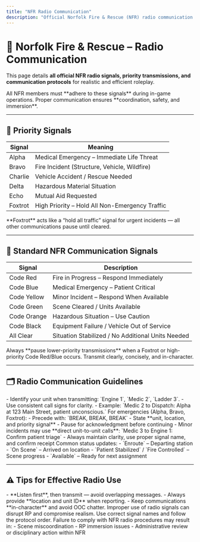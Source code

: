 ```yaml
---
title: "NFR Radio Communication"
description: "Official Norfolk Fire & Rescue (NFR) radio communication signals and procedures."
---
```


# 📡 Norfolk Fire & Rescue – Radio Communication

This page details **all official NFR radio signals, priority transmissions, and communication protocols** for realistic and efficient roleplay.

<Check>
All NFR members must **adhere to these signals** during in-game operations.  
Proper communication ensures **coordination, safety, and immersion**.
</Check>

---

## 🔹 Priority Signals

| Signal | Meaning                                    |
| ------ | ------------------------------------------ |
| Alpha  | Medical Emergency – Immediate Life Threat |
| Bravo  | Fire Incident (Structure, Vehicle, Wildfire) |
| Charlie| Vehicle Accident / Rescue Needed          |
| Delta  | Hazardous Material Situation               |
| Echo   | Mutual Aid Requested                        |
| Foxtrot| High Priority – Hold All Non-Emergency Traffic |

<Info>
**Foxtrot** acts like a “hold all traffic” signal for urgent incidents — all other communications pause until cleared.
</Info>

---

## 📝 Standard NFR Communication Signals

| Signal | Description                                  |
| ------ | -------------------------------------------- |
| Code Red    | Fire in Progress – Respond Immediately      |
| Code Blue   | Medical Emergency – Patient Critical        |
| Code Yellow | Minor Incident – Respond When Available     |
| Code Green  | Scene Cleared / Units Available             |
| Code Orange | Hazardous Situation – Use Caution           |
| Code Black  | Equipment Failure / Vehicle Out of Service  |
| All Clear   | Situation Stabilized / No Additional Units Needed |

<Warning>
Always **pause lower-priority transmissions** when a Foxtrot or high-priority Code Red/Blue occurs.  
Transmit clearly, concisely, and in-character.
</Warning>

---

## 🗂️ Radio Communication Guidelines

<AccordionGroup>
  <Accordion title="Unit Identification & Call Signs" icon="mic">
    <Check>
    - Identify your unit when transmitting: `Engine 1`, `Medic 2`, `Ladder 3`.  
    - Use consistent call signs for clarity.  
    - Example: `Medic 2 to Dispatch: Alpha at 123 Main Street, patient unconscious.`  
    </Check>
  </Accordion>

  <Accordion title="High-Priority Transmission Protocol" icon="alert-triangle">
    <Tip>
    For emergencies (Alpha, Bravo, Foxtrot):  
    - Precede with: `BREAK, BREAK, BREAK`  
    - State **unit, location, and priority signal**  
    - Pause for acknowledgment before continuing
    </Tip>
  </Accordion>

  <Accordion title="Unit-to-Unit Communication" icon="radio">
    <Info>
    - Minor incidents may use **direct unit-to-unit calls**:  
      `Medic 3 to Engine 1: Confirm patient triage`  
    - Always maintain clarity, use proper signal name, and confirm receipt
    </Info>
  </Accordion>

  <Accordion title="Status Updates & Scene Reporting" icon="check-circle">
    <Note>
    Common status updates:  
    - `Enroute` – Departing station  
    - `On Scene` – Arrived on location  
    - `Patient Stabilized` / `Fire Controlled` – Scene progress  
    - `Available` – Ready for next assignment
    </Note>
  </Accordion>
</AccordionGroup>

---

## ⚠️ Tips for Effective Radio Use

<Tip>
- **Listen first**, then transmit — avoid overlapping messages.  
- Always provide **location and unit ID** when reporting.  
- Keep communications **in-character** and avoid OOC chatter.
</Tip>

<Warning>
Improper use of radio signals can disrupt RP and compromise realism.  
Use correct signal names and follow the protocol order.
</Warning>

<Danger>
Failure to comply with NFR radio procedures may result in:  
- Scene miscoordination  
- RP immersion issues  
- Administrative review or disciplinary action within NFR
</Danger>
